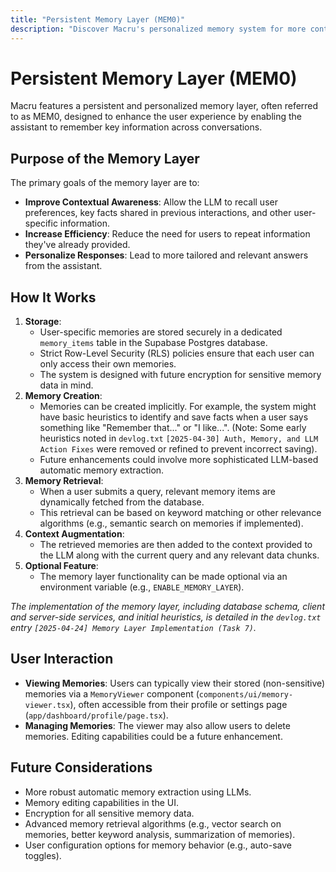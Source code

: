 ```yaml
---
title: "Persistent Memory Layer (MEM0)"
description: "Discover Macru's personalized memory system for more context-aware interactions."
---
```


# Persistent Memory Layer (MEM0)

Macru features a persistent and personalized memory layer, often referred to as MEM0, designed to enhance the user experience by enabling the assistant to remember key information across conversations.

## Purpose of the Memory Layer

The primary goals of the memory layer are to:

*   **Improve Contextual Awareness**: Allow the LLM to recall user preferences, key facts shared in previous interactions, and other user-specific information.
*   **Increase Efficiency**: Reduce the need for users to repeat information they've already provided.
*   **Personalize Responses**: Lead to more tailored and relevant answers from the assistant.

## How It Works

1.  **Storage**:
    *   User-specific memories are stored securely in a dedicated `memory_items` table in the Supabase Postgres database.
    *   Strict Row-Level Security (RLS) policies ensure that each user can only access their own memories.
    *   The system is designed with future encryption for sensitive memory data in mind.
2.  **Memory Creation**:
    *   Memories can be created implicitly. For example, the system might have basic heuristics to identify and save facts when a user says something like "Remember that..." or "I like...". (Note: Some early heuristics noted in `devlog.txt` `[2025-04-30] Auth, Memory, and LLM Action Fixes` were removed or refined to prevent incorrect saving).
    *   Future enhancements could involve more sophisticated LLM-based automatic memory extraction.
3.  **Memory Retrieval**:
    *   When a user submits a query, relevant memory items are dynamically fetched from the database.
    *   This retrieval can be based on keyword matching or other relevance algorithms (e.g., semantic search on memories if implemented).
4.  **Context Augmentation**:
    *   The retrieved memories are then added to the context provided to the LLM along with the current query and any relevant data chunks.
5.  **Optional Feature**:
    *   The memory layer functionality can be made optional via an environment variable (e.g., `ENABLE_MEMORY_LAYER`).

*The implementation of the memory layer, including database schema, client and server-side services, and initial heuristics, is detailed in the `devlog.txt` entry `[2025-04-24] Memory Layer Implementation (Task 7)`.*

## User Interaction

*   **Viewing Memories**: Users can typically view their stored (non-sensitive) memories via a `MemoryViewer` component (`components/ui/memory-viewer.tsx`), often accessible from their profile or settings page (`app/dashboard/profile/page.tsx`).
*   **Managing Memories**: The viewer may also allow users to delete memories. Editing capabilities could be a future enhancement.

## Future Considerations

*   More robust automatic memory extraction using LLMs.
*   Memory editing capabilities in the UI.
*   Encryption for all sensitive memory data.
*   Advanced memory retrieval algorithms (e.g., vector search on memories, better keyword analysis, summarization of memories).
*   User configuration options for memory behavior (e.g., auto-save toggles). 